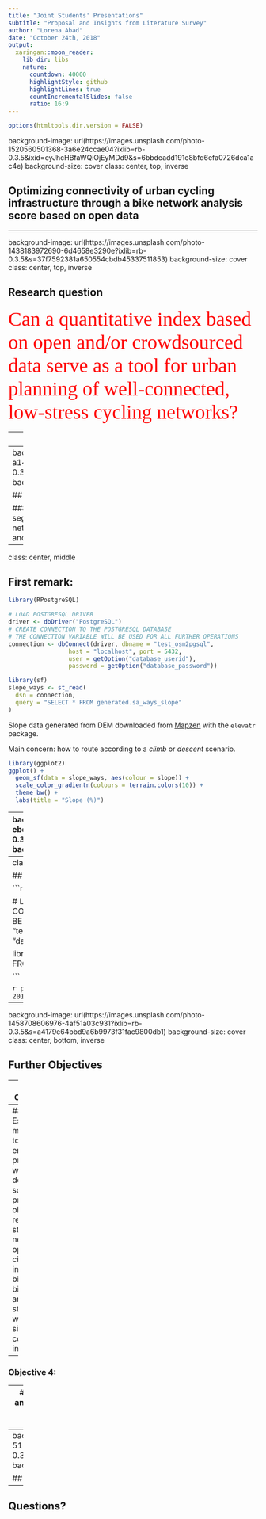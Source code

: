 ```yaml
---
title: "Joint Students' Presentations"
subtitle: "Proposal and Insights from Literature Survey"
author: "Lorena Abad"
date: "October 24th, 2018"
output:
  xaringan::moon_reader:
    lib_dir: libs
    nature:
      countdown: 40000
      highlightStyle: github
      highlightLines: true
      countIncrementalSlides: false
      ratio: 16:9
---
```


```r
options(htmltools.dir.version = FALSE)
```

background-image: url(https://images.unsplash.com/photo-1520560501368-3a6e24ccae04?ixlib=rb-0.3.5&ixid=eyJhcHBfaWQiOjEyMDd9&s=6bbdeadd191e8bfd6efa0726dca1ac4e)
background-size: cover
class: center, top, inverse

## Optimizing connectivity of urban cycling infrastructure through a bike network analysis score based on open data  

---

background-image: url(https://images.unsplash.com/photo-1438183972690-6d4658e3290e?ixlib=rb-0.3.5&s=37f7592381a650554cbdb45337511853)
background-size: cover
class: center, top, inverse

## Research question

<span style="color:red; font-size:30pt; font-family: 'Yanone Kaffeesatz';">Can a quantitative index based on open and/or crowdsourced data serve as a tool for urban planning of well-connected, low-stress cycling networks?
</span>

---
class: center, top

## Aim

Develop a methodology to optimize urban cycling networks’ connectivity based on a quantitative index known as bike network analysis score.

.center[<img src="bna.jpg" style="width: 50%" />]

---
background-image: url(https://images.unsplash.com/photo-1520431626067-a140ac2122f3?ixlib=rb-0.3.5&ixid=eyJhcHBfaWQiOjEyMDd9&s=3ea2f69f37c5648845e4c3ca88838f7a)
background-size: cover
class: center, top

## Objective 1

#### Improve the classification methodology previously developed for street segments (edges) and including also intersections (nodes) conforming the street network of a city into levels of traffic stress based on OpenStreetMap layers, tags, and additional ancillary data.

---

class: center, middle

## First remark:

```r
library(RPostgreSQL)

# LOAD POSTGRESQL DRIVER
driver <- dbDriver("PostgreSQL")
# CREATE CONNECTION TO THE POSTGRESQL DATABASE
# THE CONNECTION VARIABLE WILL BE USED FOR ALL FURTHER OPERATIONS
connection <- dbConnect(driver, dbname = "test_osm2pgsql",
                 host = "localhost", port = 5432,
                 user = getOption("database_userid"),
                 password = getOption("database_password"))

library(sf)
slope_ways <- st_read(
  dsn = connection,
  query = "SELECT * FROM generated.sa_ways_slope"
)
```

Slope data generated from DEM downloaded from [Mapzen](https://mapzen.com/) with the `elevatr` package.

Main concern: how to route according to a *climb* or *descent* scenario.

```r
library(ggplot2)
ggplot() +
  geom_sf(data = slope_ways, aes(colour = slope)) + 
  scale_color_gradientn(colours = terrain.colors(10)) +
  theme_bw() +
  labs(title = "Slope (%)")
```

---
background-image: url(https://images.unsplash.com/photo-1537535214953-ebd2f09377e7?ixlib=rb-0.3.5&ixid=eyJhcHBfaWQiOjEyMDd9&s=7060808893037379d20c38c426bb1388)
background-size: cover
class: center, bottom, inverse


.left[
## Objective 2
]

#### Work upon the existing scoring technique which considers the ability of the low-stress bike network to reach core services within a certain biking distance, considering if possible work places.

---
class: center, middle

## Second remark:

```r
library(RPostgreSQL)

# LOAD POSTGRESQL DRIVER
driver <- dbDriver("PostgreSQL")
# CREATE CONNECTION TO THE POSTGRESQL DATABASE
# THE CONNECTION VARIABLE WILL BE USED FOR ALL FURTHER OPERATIONS
connection <- dbConnect(driver, dbname = "test_osm2pgsql",
                 host = "localhost", port = 5432,
                 user = "postgres", password = "das8410")

library(sf)
de_geostat <- st_read(
  dsn = connection,
  query = "SELECT tot_p, geom FROM geostat WHERE cntr_code = 'DE'"
) 

```


```r
plot(de_geostat, border = NA, main = "GEOSTAT population grid for Germany - 2011")
```

---
background-image: url(https://images.unsplash.com/photo-1458708606976-4af51a03c931?ixlib=rb-0.3.5&s=a4179e64bbd9a6b9973f31fac9800db1)
background-size: cover
class: center, bottom, inverse

## Further Objectives

--
### Objective 3: 

--
#### Establish a methodology to reverse-engineer the process in a way that a desired score can be provided to obtain as a result low-stress network options for a city by introducing bike paths, bike lanes and zone 30 streets, as well as, bike signalling on conflictive intersections.

--
### Objective 4: 

--
#### Apply the methodology as case studies for cities in Europe with limited and/or partly developed bike infrastructure to evaluate the tool performance as a generally applicable methodology for any city and compare the different results.

---
background-image: url(https://images.unsplash.com/photo-1454810945947-518fa697f0cf?ixlib=rb-0.3.5&ixid=eyJhcHBfaWQiOjEyMDd9&s=653af866fd32821840885dc94c74a85d)
background-size: cover
class: center, top, inverse

## Thank you!

--
## Questions?
